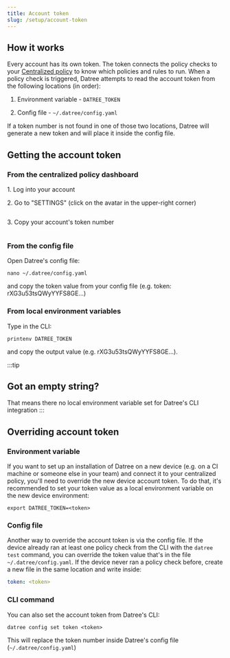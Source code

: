 ```yaml
---
title: Account token
slug: /setup/account-token
---
```


## How it works

Every account has its own token. The token connects the policy checks to your [Centralized policy](docId:0-uWz2hrYE6OvSK15gWNK) to know which policies and rules to run. When a policy check is triggered, Datree attempts to read the account token from the following locations (in order):

1.  Environment variable - `DATREE_TOKEN`

2.  Config file - `~/.datree/config.yaml`

If a token number is not found in one of those two locations, Datree will generate a new token and will place it inside the config file.

## Getting the account token

### From the centralized policy dashboard

&#x20; 1\. Log into your account

&#x20; 2\. Go to "SETTINGS" (click on the avatar in the upper-right corner)

<img src='/img/setup/account-token/1.jpeg' alt='' />

&#x20; 3\. Copy your account's token number

<img src='/img/setup/account-token/2.png' alt='' />

### From the config file

Open Datree's config file:

```none
nano ~/.datree/config.yaml
```

and copy the token value from your config file (e.g. token: rXG3u53tsQWyYYFS8GE...)

### From local environment variables

Type in the CLI:

```none
printenv DATREE_TOKEN
```

and copy the output value (e.g. rXG3u53tsQWyYYFS8GE...).

:::tip

## Got an empty string?

That means there no local environment variable set for Datree's CLI integration
:::

## Overriding account token

### Environment variable

If you want to set up an installation of Datree on a new device (e.g. on a CI machine or someone else in your team) and connect it to your centralized policy, you'll need to override the new device account token. To do that, it's recommended to set your token value as a local environment variable on the new device environment:

```none
export DATREE_TOKEN=<token>
```

### Config file

Another way to override the account token is via the config file. If the device already ran at least one policy check from the CLI with the `datree test` command, you can override the token value that's in the file `~/.datree/config.yaml`. If the device never ran a policy check before, create a new file in the same location and write inside:

```yaml
token: <token>
```

### CLI command

You can also set the account token from Datree's CLI:

```none
datree config set token <token>
```

This will replace the token number inside Datree's config file (`~/.datree/config.yaml`)
